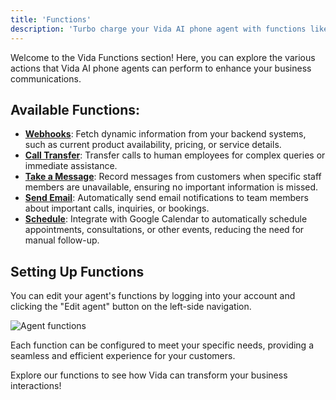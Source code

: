 ```yaml
---
title: 'Functions'
description: 'Turbo charge your Vida AI phone agent with functions like webhooks, scheduling, call transfer, and more.'
---
```


Welcome to the Vida Functions section! Here, you can explore the various actions that Vida AI phone agents can perform to enhance your business communications.

## Available Functions:
- **[Webhooks](/functions/webhooks)**: Fetch dynamic information from your backend systems, such as current product availability, pricing, or service details.
- **[Call Transfer](/functions/call-transfer)**: Transfer calls to human employees for complex queries or immediate assistance.
- **[Take a Message](/functions/take-message)**: Record messages from customers when specific staff members are unavailable, ensuring no important information is missed.
- **[Send Email](/functions/send-email)**: Automatically send email notifications to team members about important calls, inquiries, or bookings.
- **[Schedule](/functions/schedule)**: Integrate with Google Calendar to automatically schedule appointments, consultations, or other events, reducing the need for manual follow-up.

## Setting Up Functions

You can edit your agent's functions by logging into your account and clicking the "Edit agent" button on the left-side navigation.

![Agent functions](https://vidapublic.s3.us-east-2.amazonaws.com/vida-edit-agent-functions.png "Agent functions")

Each function can be configured to meet your specific needs, providing a seamless and efficient experience for your customers.

Explore our functions to see how Vida can transform your business interactions!
